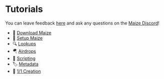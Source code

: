 # Tutorials

You can leave feedback [here](https://forms.office.com/r/98s77PnLPb) and ask any questions on the [Maize Discord](https://discord.gg/gKxvUjRpvw)!

- 🌽 [Download Maize](tutorials/download-maize)
- 🦄 [Setup Maize](tutorials/setup-maize)
- 🔍 [Lookups](tutorials/lookups)
- 🪂 [Airdrops](tutorials/airdrops)
- 📜 [Scripting](tutorials/scripting)
- 🏷 [Metadata](tutorials/metadata)
- 🤖 [1/1 Creation](tutorials/one-of-one-creation)